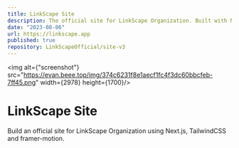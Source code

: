 ```yaml
---
title: LinkScape Site
description: The official site for LinkScape Organization. Built with Next.js, TailwindCSS and framer-motion.
date: "2023-08-06"
url: https://linkscape.app
published: true
repository: LinkScapeOfficial/site-v3
---
```


<img alt={"screenshot"} src="https://evan.beee.top/img/374c6231f8e1aecf1fc4f3dc60bbcfeb-7ff45.png" width={2978} height={1700}/>

# LinkScape Site

Build an official site for LinkScape Organization using Next.js, TailwindCSS and framer-motion.


